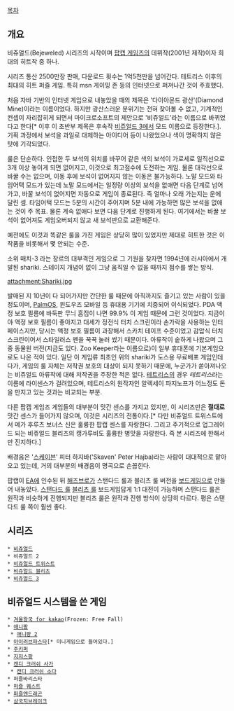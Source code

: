 [[목차]]

== 개요 ==
비쥬얼드(Bejeweled) 시리즈의 시작이며 [[팝캡 게임즈]]의 데뷔작(2001년 제작)이자 희대의 히트작 중 하나.

시리즈 통산 2500만장 판매, 다운로드 횟수는 1억5천만을 넘어간다. 테트리스 이후의 최대의 히트 퍼즐 게임. 특히 msn 게이밍 존 등의 인터넷으로 퍼져나간 것이 주효했다.

처음 자바 기반의 인터넷 게임으로 내놓았을 때의 제목은 '다이아몬드 광산'(Diamond Mine)이라는 이름이었다. 하지만 광산스러운 분위기는 전혀 찾아볼 수 없고, 기계적인 컨셉이 자리잡히게 되면서 마이크로소프트의 제안으로 '비쥬얼드'라는 이름으로 바뀌었다고 한다[* 이후 이 초반부 제목은 후속작 [[비쥬얼드 3]]에서 모드 이름으로 등장한다.]. 기획 과정에서 보석을 과일로 대체하는 아이디어 등이 나왔었으나 색이 명확하지 않은 탓에 기각되었다.

룰은 단순하다. 인접한 두 보석의 위치를 바꾸어 같은 색의 보석이 가로세로 일직선으로 3개 이상 놓이게 되면 없어지고, 이것으로 최고점수에 도전하는 게임. 물론 대각선으로 바꿀 수는 없으며, 이동 후에 보석이 없어지지 않는 이동은 불가능하다.
노말 모드와 타임어택 모드가 있는데 노말 모드에서는 일정량 이상의 보석을 없애면 다음 단계로 넘어가고, 바꿀 보석이 없어지면 자동으로 게임이 종료된다. 즉 얼마나 오래 가는지는 운에 달린 셈. 타임어택 모드는 5분의 시간이 주어지며 5분 내에 가능하면 많은 보석을 없애는 것이 주 목표. 물론 계속 없애다 보면 다음 단계로 진행하게 된다. 여기에서는 바꿀 보석이 없어져도 게임오버되지 않고 새 보석판으로 교환해준다.

예전에도 이것과 똑같은 룰을 가진 게임은 상당히 많이 있었지만 제대로 히트한 것은 이 작품을 비롯해서 몇 안되는 수준.

소위 매치-3 라는 장르의 대부격인 게임으로 그 기원을 찾자면 1994년에 러시아에서 개발된 shariki. 스테이지 개념이 없이 그냥 움직일 수 없을 때까지 점수를 쌓는 방식.

attachment:Shariki.jpg

발매된 지 10년이 다 되어가지만 간단한 룰 때문에 아직까지도 즐기고 있는 사람이 있을 정도이며, [[PalmOS]], 윈도우즈 모바일 등 휴대용 기기에 치중되어 이식되었다. PDA 액정 보호 필름에 바둑판 무늬 흠집이 나면 99.9% 이 게임 때문에 그런 것이었다. 지금이야 액정 보호 필름이 좋아지고 대세가 정전식 터치 스크린이라 손가락을 사용하는 인터페이스지만, 당시는 액정 보호 필름이 과장해서 스카치 테이프 수준이었고 감압식 터치스크린이어서 스타일러스 펜을 꾹꾹 눌러 썼기 때문이다. 아류작이 숱하게 나왔으며 그중 동물원 버전(지금도 있다. Zoo Keeper라는 이름으로)이 일부 휴대폰에 기본게임으로도 나온 적이 있다. 일단 이 게임류 최초인 위의 shariki가 도스용 무료배포 게임인데다가, 게임의 룰 자체는 저작권 보호의 대상이 되지 못하기 때문에, 누군가가 쏟아져나오는 비쥬얼드 아류작에 대해 저작권을 주장한 적은 없다. [[테트리스]]의 경우 ''테트리스''라는 이름에 라이센스가 걸려있으며, 테트리스의 원작자인 알렉세이 파지노프가 어느정도 돈을 만지고 있는 것과는 비교되는 부분.

다른 팝캡 게임즈 게임들의 대부분이 맛간 센스를 가지고 있지만, 이 시리즈만은 '''절대로''' 맛간 센스가 들어가지 않으며, 이것은 시리즈의 전통이다.[* 다만 비쥬얼드 트위스트에서 메가 후루츠 보너스 신은 훌륭한 팝캡 센스를 자랑한다. 그리고 주기적으로 업그레이드 되는 비쥬얼드 블리츠의 캥가루비도 훌륭한 병맛을 자랑한다. 즉 본 시리즈에 한해서만 진지하다.]

배경음은 '[[스케이븐]]' 피터 하지바('Skaven' Peter Hajba)라는 사람이 대대적으로 맡아 오고 있는데, 거의 대부분의 배경음이 명곡으로 손꼽힌다.

팝캡이 [[EA]]에 인수된 뒤 [[해즈브로]]가 스탠다드 룰과 블리츠 룰 버전을 [[보드게임]]으로 만들어 내놓았다. [https://www.youtube.com/watch?v=ldWX8uGLhAc 스탠다드 룰] [https://www.youtube.com/watch?v=LX5k241KUAo 블리츠 룰] 보드게임답게 1:1 대전이 가능하며 스탠다드 룰은 원작과 비슷하게 진행되지만 블리츠 룰은 원작과 진행 방식이 상당히 다르다. 평은 스탠다드 룰 쪽이 훨씬 좋다.

== 시리즈 ==
 * [[비쥬얼드]]
 * 비쥬얼드 2
 * [[비쥬얼드 트위스트]]
 * [[비쥬얼드 블리츠]]
 * [[비쥬얼드 3]]

== 비쥬얼드 시스템을 쓴 게임 ==
 * [[겨울왕국/미디어 믹스#s-2.1|겨울왕국 for kakao]](Frozen: Free Fall)
 * [[애니팡]]
  * [[애니팡 2]]
 * [[아이러브파스타]][* 미니게임으로 들어있다.]
 * [[캔디바#s-2|주키퍼]]
 * [[지저스팡]]
 * [[캔디 크러쉬 사가]]
  * [[캔디 크러쉬 소다]]
 * 퍼즐바리스타
 * [[퍼즐 퀘스트]]
 * [[퍼즐앤드래곤]]
 * [[삼국지브레이크]]
